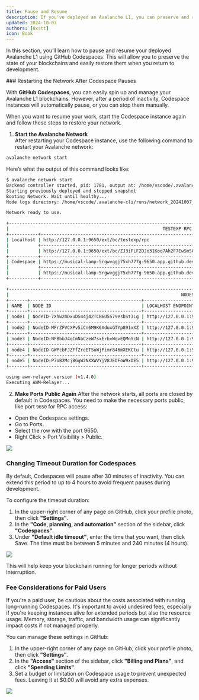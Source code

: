 ```yaml
---
title: Pause and Resume
description: If you've deployed an Avalanche L1, you can preserve and restore the state of your deployed Avalanche L1s.
updated: 2024-10-07
authors: [0xstt]
icon: Book
---
```


In this section, you’ll learn how to pause and resume your deployed Avalanche L1 using GitHub Codespaces. This will allow you to preserve the state of your blockchains and easily restore them when you return to development.

<Steps>

<Step>
### Restarting the Network After Codespace Pauses

With **GitHub Codespaces**, you can easily spin up and manage your Avalanche L1 blockchains. However, after a period of inactivity, Codespace instances will automatically pause, or you can stop them manually.

When you want to resume your work, start the Codespace instance again and follow these steps to restore your network.

1. **Start the Avalanche Network**  
After restarting your Codespace instance, use the following command to restart your Avalanche network:

```bash
avalanche network start
```

Here’s what the output of this command looks like:

```bash
$ avalanche network start
Backend controller started, pid: 1781, output at: /home/vscode/.avalanche-cli/runs/server_20241007_035854/avalanche-cli-backend.log
Starting previously deployed and stopped snapshot
Booting Network. Wait until healthy...
Node logs directory: /home/vscode/.avalanche-cli/runs/network_20241007_035856/node<i>/logs

Network ready to use.

+------------------------------------------------------------------------------------------------------------------------------------+
|                                                          TESTEXP RPC URLS                                                          |
+-----------+------------------------------------------------------------------------------------------------------------------------+
| Localhost | http://127.0.0.1:9650/ext/bc/testexp/rpc                                                                               |
|           +------------------------------------------------------------------------------------------------------------------------+
|           | http://127.0.0.1:9650/ext/bc/ZJ3iFLF2DJo31Koq7Ah2F7EwSmSCpXBG2LLX1bFhsdEfmxkWD/rpc                                     |
+-----------+------------------------------------------------------------------------------------------------------------------------+
| Codespace | https://musical-lamp-5rgwvggj75xh777g-9650.app.github.dev/ext/bc/testexp/rpc                                           |
|           +------------------------------------------------------------------------------------------------------------------------+
|           | https://musical-lamp-5rgwvggj75xh777g-9650.app.github.dev/ext/bc/ZJ3iFLF2DJo31Koq7Ah2F7EwSmSCpXBG2LLX1bFhsdEfmxkWD/rpc |
+-----------+------------------------------------------------------------------------------------------------------------------------+

+--------------------------------------------------------------------------------------------------------------------------------------+
|                                                                 NODES                                                                |
+-------+------------------------------------------+-----------------------+-----------------------------------------------------------+
| NAME  | NODE ID                                  | LOCALHOST ENDPOINT    | CODESPACE ENDPOINT                                        |
+-------+------------------------------------------+-----------------------+-----------------------------------------------------------+
| node1 | NodeID-7Xhw2mDxuDS44j42TCB6U5579esbSt3Lg | http://127.0.0.1:9650 | https://musical-lamp-5rgwvggj75xh777g-9650.app.github.dev |
+-------+------------------------------------------+-----------------------+-----------------------------------------------------------+
| node2 | NodeID-MFrZFVCXPv5iCn6M9K6XduxGTYp891xXZ | http://127.0.0.1:9652 | https://musical-lamp-5rgwvggj75xh777g-9652.app.github.dev |
+-------+------------------------------------------+-----------------------+-----------------------------------------------------------+
| node3 | NodeID-NFBbbJ4qCmNaCzeW7sxErhvWqvEQMnYcN | http://127.0.0.1:9654 | https://musical-lamp-5rgwvggj75xh777g-9654.app.github.dev |
+-------+------------------------------------------+-----------------------+-----------------------------------------------------------+
| node4 | NodeID-GWPcbFJZFfZreETSoWjPimr846mXEKCtu | http://127.0.0.1:9656 | https://musical-lamp-5rgwvggj75xh777g-9656.app.github.dev |
+-------+------------------------------------------+-----------------------+-----------------------------------------------------------+
| node5 | NodeID-P7oB2McjBGgW2NXXWVYjV8JEDFoW9xDE5 | http://127.0.0.1:9658 | https://musical-lamp-5rgwvggj75xh777g-9658.app.github.dev |
+-------+------------------------------------------+-----------------------+-----------------------------------------------------------+

using awm-relayer version (v1.4.0)
Executing AWM-Relayer...
```

2. **Make Ports Public Again**
After the network starts, all ports are closed by default in Codespaces. You need to make the necessary ports public, like port `9650` for RPC access:

- Open the Codespace settings.
- Go to Ports.
- Select the row with the port 9650.
- Right Click > Port Visibility > Public.

![](/common-images/codespaces/ports-publish.png)
</Step>
<Step> 
### Changing Timeout Duration for Codespaces
By default, Codespaces will pause after 30 minutes of inactivity. You can extend this period to up to 4 hours to avoid frequent pauses during development.

To configure the timeout duration:

1. In the upper-right corner of any page on GitHub, click your profile photo, then click **"Settings"**.
2. In the **"Code, planning, and automation"** section of the sidebar, click **"Codespaces"**.
3. Under **"Default idle timeout"**, enter the time that you want, then click Save. The time must be between 5 minutes and 240 minutes (4 hours).

![](/common-images/codespaces/specify-idle-timeout.png)

This will help keep your blockchain running for longer periods without interruption. 

</Step>

<Step> 

### Fee Considerations for Paid Users

If you're a paid user, be cautious about the costs associated with running long-running Codespaces. It's important to avoid undesired fees, especially if you're keeping instances alive for extended periods but also the resource usage. Memory, storage, traffic, and bandwidth usage can significantly impact costs if not managed properly.

You can manage these settings in GitHub:

1. In the upper-right corner of any page on GitHub, click your profile photo, then click **"Settings"**.
2. In the **"Access"** section of the sidebar, click **"Billing and Plans"**, and click **"Spending Limits"**.
3. Set a budget or limitation on Codespace usage to prevent unexpected fees. Leaving it at $0.00 will avoid any extra expenses.

![](/common-images/codespaces/specify-spending-limit.png)

</Step>



</Steps>
